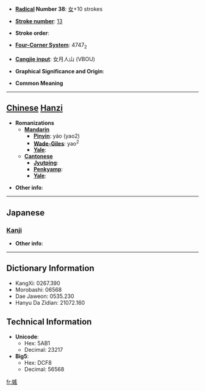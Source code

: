 * '''[[Wiktionary:Chinese radical index| Radical]] Number 38''': [[Wiktionary:Chinese radical index 女|女]]+10 strokes

* '''[[Wiktionary:Chinese total strokes index|Stroke number]]''': [[Wiktionary:Chinese total strokes index 13|13]]

* '''Stroke order''': 

* '''[[Wiktionary:Chinese four corner index|Four-Corner System]]''': 4747<sub>2</sub>

* '''[[Wiktionary:Chinese Cangjie index|Cangjie input]]''': 女月人山 (VBOU)

* '''Graphical Significance and Origin''': 

* '''Common Meaning'''

----

== [[Chinese]] [[Hanzi]] ==

* '''Romanizations'''
** '''[[Mandarin]]'''
*** '''[[Pinyin]]''': yáo (yao2)
*** '''[[Wade-Giles]]''': yao<sup>2</sup>
*** '''[[Yale]]''': 
** '''[[Cantonese]]'''
*** '''[[Jyutping]]''':
*** '''[[Penkyamp]]''': 
*** '''[[Yale]]''': 

* '''Other info''': 

----

==Japanese==
===[[Kanji]]===
{{kanji|on readings=[[えう]] (eu)|kun readings=[[みめよい]] (mimeyoi), [[たはむれる]] (tahamureru)}}

* '''Other info''':  

----

== Dictionary Information ==

* KangXi: 0267.390
* Morobashi: 06568
* Dae Jaweon: 0535.230
* Hanyu Da Zidian: 21072.160

== Technical Information ==

* '''Unicode''':
** Hex: 5AB1
** Decimal: 23217
* '''Big5''':
** Hex: DCF8
** Decimal: 56568

[[fr:媱]]
